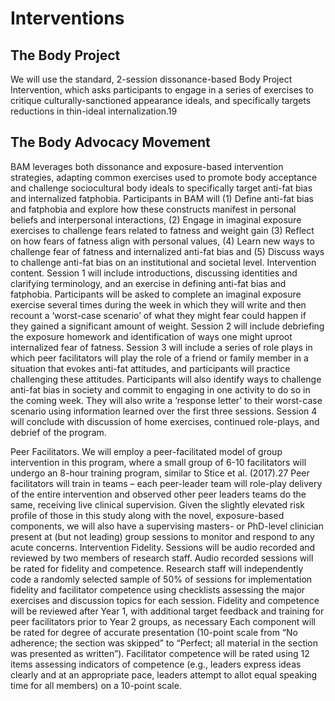 # Interventions

## The Body Project
We will use the standard, 2-session dissonance-based Body Project Intervention, which asks participants to engage in a series of exercises to critique culturally-sanctioned appearance ideals, and specifically targets reductions in thin-ideal internalization.19  

## The Body Advocacy Movement
BAM leverages both dissonance and exposure-based intervention strategies, adapting common exercises used to promote body acceptance and challenge sociocultural body ideals to specifically target anti-fat bias and internalized fatphobia. Participants in BAM will (1) Define anti-fat bias and fatphobia and explore how these constructs manifest in personal beliefs and interpersonal interactions, (2) Engage in imaginal exposure exercises to challenge fears related to fatness and weight gain (3) Reflect on how fears of fatness align with personal values, (4) Learn new ways to challenge fear of fatness and internalized anti-fat bias and (5) Discuss ways to challenge anti-fat bias on an institutional and societal level. Intervention content. Session 1 will include introductions, discussing identities and clarifying terminology, and an exercise in defining anti-fat bias and fatphobia. Participants will be asked to complete an imaginal exposure exercise several times during the week in which they will write and then recount a ‘worst-case scenario’ of what they might fear could happen if they gained a significant amount of weight. Session 2 will include debriefing the exposure homework and identification of ways one might uproot internalized fear of fatness. Session 3 will include a series of role plays in which peer facilitators will play the role of a friend or family member in a situation that evokes anti-fat attitudes, and participants will practice challenging these attitudes. Participants will also identify ways to challenge anti-fat bias in society and commit to engaging in one activity to do so in the coming week. They will also write a ‘response letter’ to their worst-case scenario using information learned over the first three sessions. Session 4 will conclude with discussion of home exercises, continued role-plays, and debrief of the program.

Peer Facilitators. We will employ a peer-facilitated model of group intervention in this program, where a small group of 6-10 facilitators will undergo an 8-hour training program, similar to Stice et al. (2017).27 Peer facilitators will train in teams – each peer-leader team will role-play delivery of the entire intervention and observed other peer leaders teams do the same, receiving live clinical supervision. Given the slightly elevated risk profile of those in this study along with the novel, exposure-based components, we will also have a supervising masters- or PhD-level clinician present at (but not leading) group sessions to monitor and respond to any acute concerns. 
Intervention Fidelity. Sessions will be audio recorded and reviewed by two members of research staff. Audio recorded sessions will be rated for fidelity and competence. Research staff will independently code a randomly selected sample of 50% of sessions for implementation fidelity and facilitator competence using checklists assessing the major exercises and discussion topics for each session. Fidelity and competence will be reviewed after Year 1, with additional target feedback and training for peer facilitators prior to Year 2 groups, as necessary Each component will be rated for degree of accurate presentation (10-point scale from “No adherence; the section was skipped” to “Perfect; all material in the section was presented as written”). Facilitator competence will be rated using 12 items assessing indicators of competence (e.g., leaders express ideas clearly and at an appropriate pace, leaders attempt to allot equal speaking time for all members) on a 10-point scale. 

